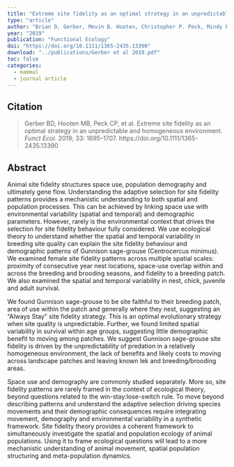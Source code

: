 ```yaml
---
title: "Extreme site fidelity as an optimal strategy in an unpredictable and homogeneous environment"
type: "article"
author: "Brian D. Gerber, Mevin B. Hooten, Christopher P. Peck, Mindy B Rice, James H. Gammonley, Anthony D. Apa, Amy J. Davis"
year: "2019"
publication: "Functional Ecology"
doi: "https://doi.org/10.1111/1365-2435.13390"
download: "../publications/Gerber et al 2019.pdf"
toc: false
categories:
  - mammal
  - journal article
---
```


## Citation 

> Gerber BD, Hooten MB, Peck CP, et al. Extreme site fidelity as an optimal strategy in an unpredictable and homogeneous environment. *Funct Ecol.* 2019; 33: 1695–1707. https://doi.org/10.1111/1365-2435.13390

## Abstract

Animal site fidelity structures space use, population demography and ultimately gene flow. Understanding the adaptive selection for site fidelity patterns provides a mechanistic understanding to both spatial and population processes. This can be achieved by linking space use with environmental variability (spatial and temporal) and demographic parameters. However, rarely is the environmental context that drives the selection for site fidelity behaviour fully considered.
We use ecological theory to understand whether the spatial and temporal variability in breeding site quality can explain the site fidelity behaviour and demographic patterns of Gunnison sage-grouse (Centrocercus minimus). We examined female site fidelity patterns across multiple spatial scales: proximity of consecutive year nest locations, space-use overlap within and across the breeding and brooding seasons, and fidelity to a breeding patch. We also examined the spatial and temporal variability in nest, chick, juvenile and adult survival.

We found Gunnison sage-grouse to be site faithful to their breeding patch, area of use within the patch and generally where they nest, suggesting an “Always Stay” site fidelity strategy. This is an optimal evolutionary strategy when site quality is unpredictable. Further, we found limited spatial variability in survival within age groups, suggesting little demographic benefit to moving among patches. We suggest Gunnison sage-grouse site fidelity is driven by the unpredictability of predation in a relatively homogeneous environment, the lack of benefits and likely costs to moving across landscape patches and leaving known lek and breeding/brooding areas.

Space use and demography are commonly studied separately. More so, site fidelity patterns are rarely framed in the context of ecological theory, beyond questions related to the win-stay:lose-switch rule. To move beyond describing patterns and understand the adaptive selection driving species movements and their demographic consequences require integrating movement, demography and environmental variability in a synthetic framework.
Site fidelity theory provides a coherent framework to simultaneously investigate the spatial and population ecology of animal populations. Using it to frame ecological questions will lead to a more mechanistic understanding of animal movement, spatial population structuring and meta-population dynamics.